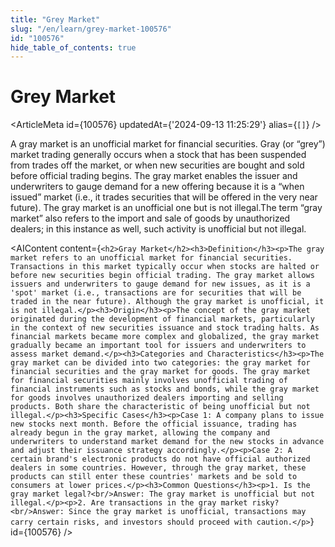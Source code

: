 ```yaml
---
title: "Grey Market"
slug: "/en/learn/grey-market-100576"
id: "100576"
hide_table_of_contents: true
---
```



# Grey Market

<ArticleMeta id={100576} updatedAt={'2024-09-13 11:25:29'} alias={`[]`} />
<div className='border-solid border-b border-t-0 my-4 border-[var(--ifm-color-gray-300)]' />

A gray market is an unofficial market for financial securities. Gray (or “grey”) market trading generally occurs when a stock that has been suspended from trades off the market, or when new securities are bought and sold before official trading begins. The gray market enables the issuer and underwriters to gauge demand for a new offering because it is a “when issued” market (i.e., it trades securities that will be offered in the very near future). The gray market is an unofficial one but is not illegal.The term “gray market” also refers to the import and sale of goods by unauthorized dealers; in this instance as well, such activity is unofficial but not illegal.

<AIContent content={`<h2>Gray Market</h2><h3>Definition</h3><p>The gray market refers to an unofficial market for financial securities. Transactions in this market typically occur when stocks are halted or before new securities begin official trading. The gray market allows issuers and underwriters to gauge demand for new issues, as it is a 'spot' market (i.e., transactions are for securities that will be traded in the near future). Although the gray market is unofficial, it is not illegal.</p><h3>Origin</h3><p>The concept of the gray market originated during the development of financial markets, particularly in the context of new securities issuance and stock trading halts. As financial markets became more complex and globalized, the gray market gradually became an important tool for issuers and underwriters to assess market demand.</p><h3>Categories and Characteristics</h3><p>The gray market can be divided into two categories: the gray market for financial securities and the gray market for goods. The gray market for financial securities mainly involves unofficial trading of financial instruments such as stocks and bonds, while the gray market for goods involves unauthorized dealers importing and selling products. Both share the characteristic of being unofficial but not illegal.</p><h3>Specific Cases</h3><p>Case 1: A company plans to issue new stocks next month. Before the official issuance, trading has already begun in the gray market, allowing the company and underwriters to understand market demand for the new stocks in advance and adjust their issuance strategy accordingly.</p><p>Case 2: A certain brand's electronic products do not have official authorized dealers in some countries. However, through the gray market, these products can still enter these countries' markets and be sold to consumers at lower prices.</p><h3>Common Questions</h3><p>1. Is the gray market legal?<br/>Answer: The gray market is unofficial but not illegal.</p><p>2. Are transactions in the gray market risky?<br/>Answer: Since the gray market is unofficial, transactions may carry certain risks, and investors should proceed with caution.</p>`} id={100576} />
